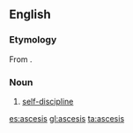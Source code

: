 ==English==

===Etymology===
From {{etyl|grc|en}} {{term|ἄσκησις||exercise|lang=grc}}.

===Noun===
{{en-noun|-}}

# [[self-discipline]]

[[es:ascesis]]
[[gl:ascesis]]
[[ta:ascesis]]